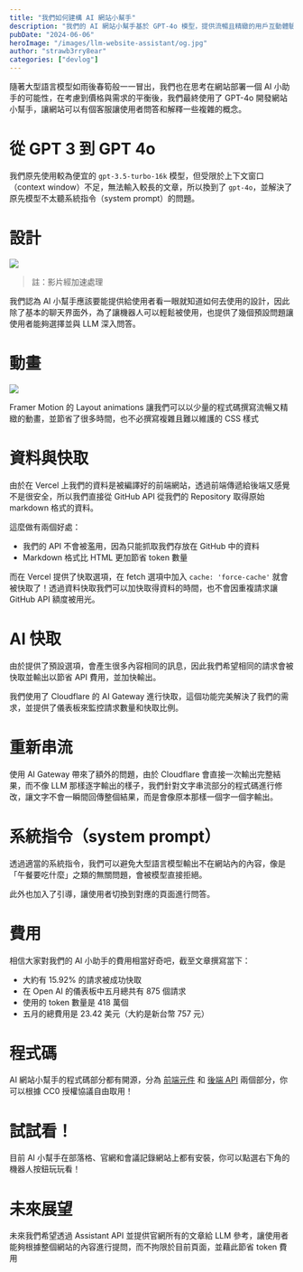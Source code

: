 ```yaml
---
title: "我們如何建構 AI 網站小幫手"
description: "我們的 AI 網站小幫手基於 GPT-4o 模型，提供流暢且精緻的用戶互動體驗，並透過 Cloudflare AI Router 快取技術節省 API 費用與加快響應速度。我們的設計簡單易用，內建預設問題以提升使用便捷性，並運用 Framer Motion 創造精美動畫。未來將通過 Assistant API 擴展功能，讓使用者可根據整個網站內容提問，進一步提升效能與體驗。程式碼已開源，歡迎自由取用！"
pubDate: "2024-06-06"
heroImage: "/images/llm-website-assistant/og.jpg"
author: "strawb3rry8ear"
categories: ["devlog"]
---
```


隨著大型語言模型如雨後春筍般一一冒出，我們也在思考在網站部署一個 AI 小助手的可能性，在考慮到價格與需求的平衡後，我們最終使用了 GPT-4o 開發網站小幫手，讓網站可以有個客服讓使用者問答和解釋一些複雜的概念。

# 從 GPT 3 到 GPT 4o

我們原先使用較為便宜的 `gpt-3.5-turbo-16k` 模型，但受限於上下文窗口（context window）不足，無法輸入較長的文章，所以換到了 `gpt-4o`，並解決了原先模型不太聽系統指令（system prompt）的問題。

# 設計

![](/images/llm-website-assistant/default-question.png)

> 註：影片經加速處理

我們認為 AI 小幫手應該要能提供給使用者看一眼就知道如何去使用的設計，因此除了基本的聊天界面外，為了讓機器人可以輕鬆被使用，也提供了幾個預設問題讓使用者能夠選擇並與 LLM 深入問答。

# 動畫

![](/images/llm-website-assistant/framer-motion-demo.png)

Framer Motion 的 Layout animations 讓我們可以以少量的程式碼撰寫流暢又精緻的動畫，並節省了很多時間，也不必撰寫複雜且難以維護的 CSS 樣式

# 資料與快取

由於在 Vercel 上我們的資料是被編譯好的前端網站，透過前端傳遞給後端又感覺不是很安全，所以我們直接從 GitHub API 從我們的 Repository 取得原始 markdown 格式的資料。

這麼做有兩個好處：

- 我們的 API 不會被濫用，因為只能抓取我們存放在 GitHub 中的資料
- Markdown 格式比 HTML 更加節省 token 數量

而在 Vercel 提供了快取選項，在 fetch 選項中加入 `cache: 'force-cache'` 就會被快取了！透過資料快取我們可以加快取得資料的時間，也不會因重複請求讓 GitHub API 額度被用光。

# AI 快取

由於提供了預設選項，會產生很多內容相同的訊息，因此我們希望相同的請求會被快取並輸出以節省 API 費用，並加快輸出。

我們使用了 Cloudflare 的 AI Gateway 進行快取，這個功能完美解決了我們的需求，並提供了儀表板來監控請求數量和快取比例。

# 重新串流

使用 AI Gateway 帶來了額外的問題，由於 Cloudflare 會直接一次輸出完整結果，而不像 LLM 那樣逐字輸出的樣子，我們針對文字串流部分的程式碼進行修改，讓文字不會一瞬間回傳整個結果，而是會像原本那樣一個字一個字輸出。

# 系統指令（system prompt）

透過適當的系統指令，我們可以避免大型語言模型輸出不在網站內的內容，像是「午餐要吃什麼」之類的無關問題，會被模型直接拒絕。

此外也加入了引導，讓使用者切換到對應的頁面進行問答。

# 費用

相信大家對我們的 AI 小助手的費用相當好奇吧，截至文章撰寫當下：

- 大約有 15.92% 的請求被成功快取
- 在 Open AI 的儀表板中五月總共有 875 個請求
- 使用的 token 數量是 418 萬個
- 五月的總費用是 23.42 美元（大約是新台幣 757 元）

# 程式碼

AI 網站小幫手的程式碼部分都有開源，分為 [前端元件](https://github.com/dAAAb/juchunko.com/blob/main/components/bot/Assistant.tsx) 和 [後端 API](https://github.com/dAAAb/juchunko.com/blob/main/app/api/completion/route.ts) 兩個部分，你可以根據 CC0 授權協議自由取用！

# 試試看！

目前 AI 小幫手在部落格、官網和會議記錄網站上都有安裝，你可以點選右下角的機器人按鈕玩玩看！

# 未來展望

未來我們希望透過 Assistant API 並提供官網所有的文章給 LLM 參考，讓使用者能夠根據整個網站的內容進行提問，而不拘限於目前頁面，並藉此節省 token 費用
